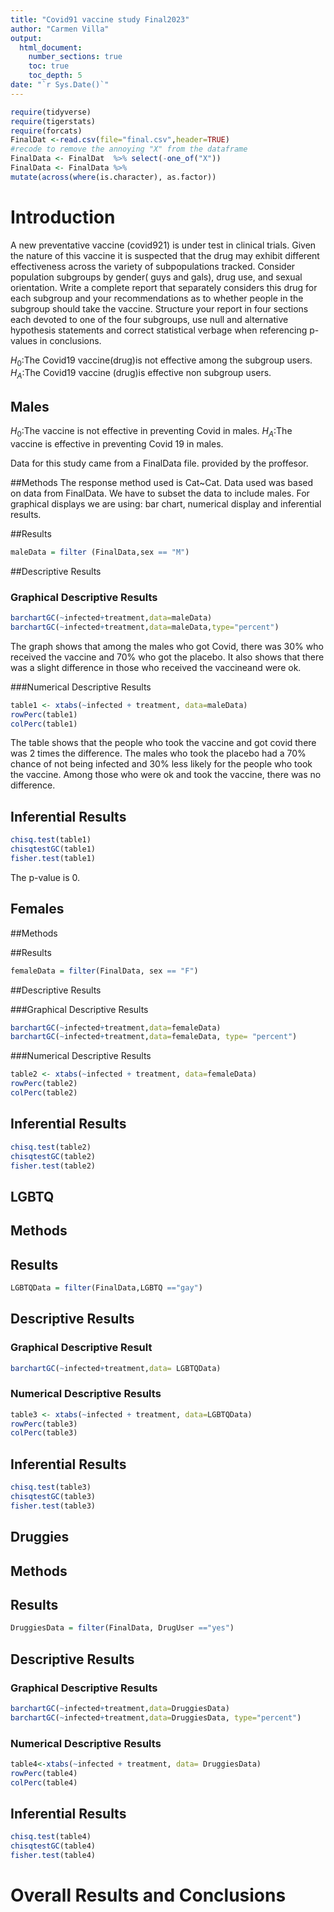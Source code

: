 ```yaml
---
title: "Covid91 vaccine study Final2023"
author: "Carmen Villa"
output: 
  html_document:
    number_sections: true
    toc: true
    toc_depth: 5
date: "`r Sys.Date()`" 
---
```


```r
require(tidyverse)
require(tigerstats)
require(forcats)
FinalDat <-read.csv(file="final.csv",header=TRUE)
#recode to remove the annoying "X" from the dataframe
FinalData <- FinalDat  %>% select(-one_of("X"))
FinalData <- FinalData %>%
mutate(across(where(is.character), as.factor))
```

# Introduction

A new  preventative vaccine (covid921) is under test in clinical trials. Given the nature of this vaccine it is suspected that the drug may exhibit different effectiveness across the variety of subpopulations tracked. Consider population subgroups by gender( guys and gals), drug use, and sexual orientation. Write a complete report that separately considers this drug for each subgroup and your recommendations as to whether people in the subgroup should take the vaccine. Structure your report in four sections each devoted to one of the four subgroups, use null and alternative hypothesis statements and correct statistical verbage when referencing p-values in conclusions.

$H_0$:The Covid19 vaccine(drug)is not effective among the subgroup users.
$H_A$:The Covid19 vaccine (drug)is effective non subgroup users.

## Males
$H_0$:The vaccine is not effective in preventing Covid in males.
$H_A$:The vaccine is effective in preventing Covid 19 in males.

Data for this study came from a FinalData file. provided by the proffesor.

##Methods
The response method used is Cat~Cat. Data used was based on data from FinalData. We have to subset the data to include males. For graphical displays we are using: bar chart, numerical display and inferential results.


##Results
```r
maleData = filter (FinalData,sex == "M")
```

##Descriptive Results

### Graphical Descriptive Results
```r
barchartGC(~infected+treatment,data=maleData)
barchartGC(~infected+treatment,data=maleData,type="percent")
```

The graph shows that among the males who got Covid, there was 30% who received the vaccine and 70% who got the placebo. It also shows that there was a slight difference in those who received the vaccineand were ok.

###Numerical Descriptive Results
```r
table1 <- xtabs(~infected + treatment, data=maleData)
rowPerc(table1)
colPerc(table1)
```
The table shows that the people who took the vaccine and got covid there was 2 times the difference. The males who took the placebo had a 70% chance of not being infected and 30% less likely for the people who took the vaccine. Among those who were ok and took the vaccine, there was no difference.


## Inferential Results
```r
chisq.test(table1)
chisqtestGC(table1)
fisher.test(table1)
```

The p-value is 0.


## Females


##Methods


##Results
```r
femaleData = filter(FinalData, sex == "F")
```


##Descriptive Results


###Graphical Descriptive Results
```r
barchartGC(~infected+treatment,data=femaleData)
barchartGC(~infected+treatment,data=femaleData, type= "percent")
```


###Numerical Descriptive Results
```r
table2 <- xtabs(~infected + treatment, data=femaleData)
rowPerc(table2)
colPerc(table2)
```



## Inferential Results
```r
chisq.test(table2)
chisqtestGC(table2)
fisher.test(table2)
```





## LGBTQ
## Methods
## Results
```r
LGBTQData = filter(FinalData,LGBTQ =="gay")
```

## Descriptive Results
### Graphical Descriptive Result
```r
barchartGC(~infected+treatment,data= LGBTQData)
```

### Numerical Descriptive Results
```r
table3 <- xtabs(~infected + treatment, data=LGBTQData)
rowPerc(table3)
colPerc(table3)
```

## Inferential Results
```r
chisq.test(table3)
chisqtestGC(table3)
fisher.test(table3)
```


## Druggies

## Methods

## Results
```r
DruggiesData = filter(FinalData, DrugUser =="yes")
```





## Descriptive Results
### Graphical Descriptive Results
```r
barchartGC(~infected+treatment,data=DruggiesData)
barchartGC(~infected+treatment,data=DruggiesData, type="percent")
```
### Numerical Descriptive Results
```r
table4<-xtabs(~infected + treatment, data= DruggiesData)
rowPerc(table4)
colPerc(table4)
```



## Inferential Results
```r
chisq.test(table4)
chisqtestGC(table4)
fisher.test(table4)
```


# Overall Results and Conclusions